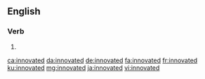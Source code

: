 ==English==

===Verb===
{{head|en|verb form}}

# {{en-past of|innovate}}

[[ca:innovated]]
[[da:innovated]]
[[de:innovated]]
[[fa:innovated]]
[[fr:innovated]]
[[ku:innovated]]
[[mg:innovated]]
[[ja:innovated]]
[[vi:innovated]]